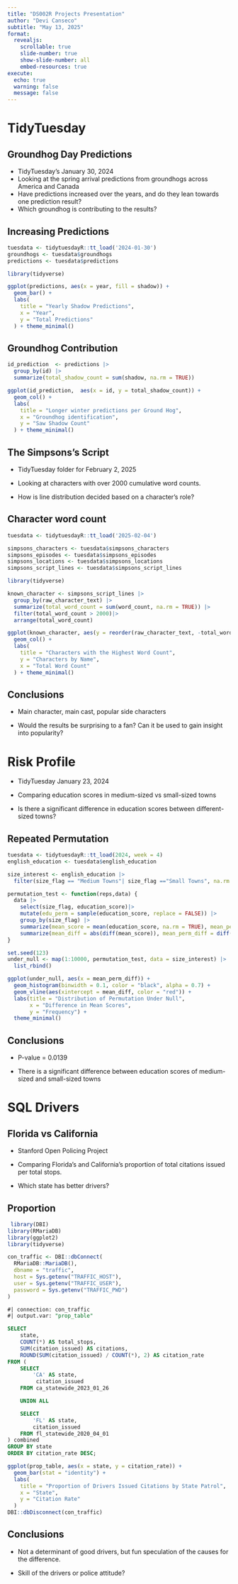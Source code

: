 ```yaml
---
title: "DS002R Projects Presentation"
author: "Devi Canseco"
subtitle: "May 13, 2025"
format:
  revealjs:
    scrollable: true
    slide-number: true
    show-slide-number: all
    embed-resources: true
execute:
  echo: true
  warning: false
  message: false
---
```


# TidyTuesday

## Groundhog Day Predictions

-   TidyTuesday's January 30, 2024
-   Looking at the spring arrival predictions from groundhogs across America and Canada
-   Have predictions increased over the years, and do they lean towards one prediction result?
-   Which groundhog is contributing to the results?

## Increasing Predictions

```r
tuesdata <- tidytuesdayR::tt_load('2024-01-30')
groundhogs <- tuesdata$groundhogs
predictions <- tuesdata$predictions

library(tidyverse)

ggplot(predictions, aes(x = year, fill = shadow)) +
  geom_bar() +
  labs(
    title = "Yearly Shadow Predictions",
    x = "Year",
    y = "Total Predictions"
  ) + theme_minimal()

```

## Groundhog Contribution

```r
id_prediction  <- predictions |>
  group_by(id) |>
  summarize(total_shadow_count = sum(shadow, na.rm = TRUE))

ggplot(id_prediction,  aes(x = id, y = total_shadow_count)) +
  geom_col() +
  labs(
    title = "Longer winter predictions per Ground Hog",
    x = "Groundhog identification",
    y = "Saw Shadow Count"
  ) + theme_minimal()
```

## The Simpsons's Script

-   TidyTuesday folder for February 2, 2025

-   Looking at characters with over 2000 cumulative word counts.

-   How is line distribution decided based on a character's role?

## Character word count

```r
tuesdata <- tidytuesdayR::tt_load('2025-02-04')

simpsons_characters <- tuesdata$simpsons_characters
simpsons_episodes <- tuesdata$simpsons_episodes
simpsons_locations <- tuesdata$simpsons_locations
simpsons_script_lines <- tuesdata$simpsons_script_lines

library(tidyverse)

known_character <- simpsons_script_lines |>
  group_by(raw_character_text) |>
  summarize(total_word_count = sum(word_count, na.rm = TRUE)) |>
  filter(total_word_count > 2000)|>
  arrange(total_word_count)

ggplot(known_character, aes(y = reorder(raw_character_text, -total_word_count), x = total_word_count)) +
  geom_col() +
  labs(
    title = "Characters with the Highest Word Count",
    y = "Characters by Name",
    x = "Total Word Count"
  ) + theme_minimal()
```

## Conclusions

-   Main character, main cast, popular side characters

-   Would the results be surprising to a fan? Can it be used to gain insight into popularity?

# Risk Profile

-   TidyTuesday January 23, 2024

-   Comparing education scores in medium-sized vs small-sized towns

-   Is there a significant difference in education scores between different-sized towns?

## Repeated Permutation

```r
tuesdata <- tidytuesdayR::tt_load(2024, week = 4)
english_education <- tuesdata$english_education

size_interest <- english_education |>
  filter(size_flag == "Medium Towns"| size_flag =="Small Towns", na.rm = TRUE)

permutation_test <- function(reps,data) {
  data |>
    select(size_flag, education_score)|>
    mutate(edu_perm = sample(education_score, replace = FALSE)) |>
    group_by(size_flag) |>
    summarize(mean_score = mean(education_score, na.rm = TRUE), mean_perm = mean(edu_perm)) |>
    summarize(mean_diff = abs(diff(mean_score)), mean_perm_diff = diff(mean_perm))
}

set.seed(123)
under_null <- map(1:10000, permutation_test, data = size_interest) |>
  list_rbind()

ggplot(under_null, aes(x = mean_perm_diff)) +
  geom_histogram(binwidth = 0.1, color = "black", alpha = 0.7) +
  geom_vline(aes(xintercept = mean_diff, color = "red")) +
  labs(title = "Distribution of Permutation Under Null",
       x = "Difference in Mean Scores",
       y = "Frequency") +
  theme_minimal()
```

## Conclusions

-   P-value = 0.0139

-   There is a significant difference between education scores of medium-sized and small-sized towns

# SQL Drivers

## Florida vs California

-   Stanford Open Policing Project

-   Comparing Florida's and California's proportion of total citations issued per total stops.

-   Which state has better drivers?

## Proportion

```r

 library(DBI)
library(RMariaDB)
library(ggplot2)
library(tidyverse)

con_traffic <- DBI::dbConnect(
  RMariaDB::MariaDB(),
  dbname = "traffic",
  host = Sys.getenv("TRAFFIC_HOST"),
  user = Sys.getenv("TRAFFIC_USER"),
  password = Sys.getenv("TRAFFIC_PWD")
)

```

```sql
#| connection: con_traffic
#| output.var: "prop_table"

SELECT
    state,
    COUNT(*) AS total_stops,
    SUM(citation_issued) AS citations,
    ROUND(SUM(citation_issued) / COUNT(*), 2) AS citation_rate
FROM (
    SELECT
        'CA' AS state,
         citation_issued
    FROM ca_statewide_2023_01_26

    UNION ALL

    SELECT
        'FL' AS state,
        citation_issued
    FROM fl_statewide_2020_04_01
) combined
GROUP BY state
ORDER BY citation_rate DESC;
```

```r
ggplot(prop_table, aes(x = state, y = citation_rate)) +
  geom_bar(stat = "identity") +
  labs(
    title = "Proportion of Drivers Issued Citations by State Patrol",
    x = "State",
    y = "Citation Rate"
  ) 
DBI::dbDisconnect(con_traffic)
```

## Conclusions

-   Not a determinant of good drivers, but fun speculation of the causes for the difference.

-   Skill of the drivers or police attitude?
